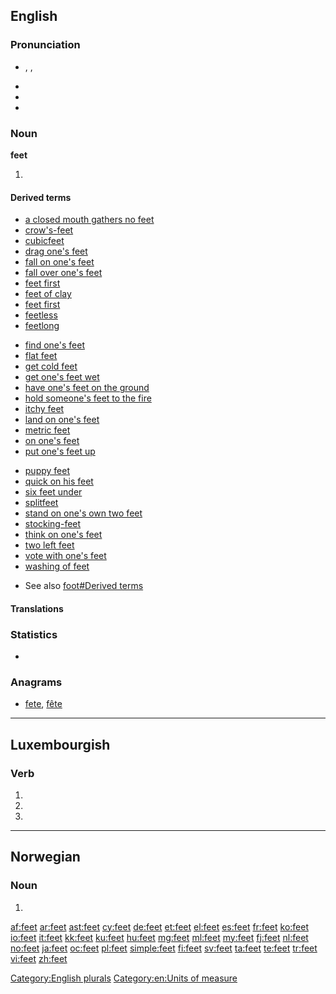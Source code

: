 ==English==

===Pronunciation===
* {{enPR|fēt}}, {{IPA|/fiːt/}}, {{SAMPA|/fi:t/}}
* {{audio|en-us-feet.ogg|Audio (US)}}
* {{rhymes|iːt}}
* {{homophones|feat}}

===Noun===
'''feet'''

# {{irregular plural of|foot}}

====Derived terms====
{{top3}}
* [[a closed mouth gathers no feet]]
* [[crow's-feet]]
* [[cubicfeet]]
* [[drag one's feet]]
* [[fall on one's feet]]
* [[fall over one's feet]]
* [[feet first]]
* [[feet of clay]]
* [[feet first]]
* [[feetless]]
* [[feetlong]]
{{rel-mid3}}
* [[find one's feet]]
* [[flat feet]]
* [[get cold feet]]
* [[get one's feet wet]]
* [[have one's feet on the ground]]
* [[hold someone's feet to the fire]]
* [[itchy feet]]
* [[land on one's feet]]
* [[metric feet]]
* [[on one's feet]]
* [[put one's feet up]]
{{rel-mid3}}
* [[puppy feet]]
* [[quick on his feet]]
* [[six feet under]]
* [[splitfeet]]
* [[stand on one's own two feet]]
* [[stocking-feet]]
* [[think on one's feet]]
* [[two left feet]]
* [[vote with one's feet]]
* [[washing of feet]]
{{rel-bottom}}

* See also [[foot#Derived terms]]

====Translations====
{{trans-see|foot}}
<!--Note: we don't give translations of inflected forms as these can vary with sense. They should be given at the foreign words (eg, French translations of "foot" can be found by following the links in the French entries of the translation tables at "foot") so information is not duplicated, thereby avoiding inconsistent information when changes are made to one copy but not to the other-->

===Statistics===
* {{rank|2|open|therefore|327|feet|lay|along|four}}

===Anagrams===
* [[fete#English|fete]], [[fête#English|fête]]

[[Category:English plurals]]
[[Category:en:Units of measure]]

----

==Luxembourgish==

===Verb===
{{head|lb|verb form}}

# {{conjugation of|feeën||3|s|pres|ind|lang=lb}}
# {{conjugation of|feeën||2|p|pres|ind|lang=lb}}
# {{conjugation of|feeën||2|p|imp|lang=lb}}

----

==Norwegian==

===Noun===
{{no-noun-form|n}}

# {{inflection of|[[del#Norwegian|fe]]||s|definite|lang=no}}


[[af:feet]]
[[ar:feet]]
[[ast:feet]]
[[cy:feet]]
[[de:feet]]
[[et:feet]]
[[el:feet]]
[[es:feet]]
[[fr:feet]]
[[ko:feet]]
[[io:feet]]
[[it:feet]]
[[kk:feet]]
[[ku:feet]]
[[hu:feet]]
[[mg:feet]]
[[ml:feet]]
[[my:feet]]
[[fj:feet]]
[[nl:feet]]
[[no:feet]]
[[ja:feet]]
[[oc:feet]]
[[pl:feet]]
[[simple:feet]]
[[fi:feet]]
[[sv:feet]]
[[ta:feet]]
[[te:feet]]
[[tr:feet]]
[[vi:feet]]
[[zh:feet]]